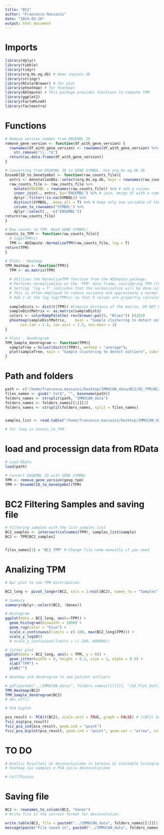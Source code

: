 ```yaml
---
title: "BC2"
author: "Francesco Massaini"
date: "2024-03-28"
output: html_document
---
```


# Imports
```r
library(dplyr)
library(tibble)
library(tidyr)
library(org.Hs.eg.db) # Homo sapiens db
library(stringr)
library(RColorBrewer) # for plot
library(pheatmap) # for heatmaps
library(ADImpute) # This package provides functions to compute TPM
library(ggplot2)
library(FactoMineR)
library(factoextra)
```

# Functions
```r
# Remove version number from ENSEMBL ID
remove_gene_version <- function(df_with_gene_version) {
  rownames(df_with_gene_version) <- rownames(df_with_gene_version) %>% 
    str_remove("\\..*$") 
  return(as.data.frame(df_with_gene_version))
}

# Converting from ENSEMBL ID to GENE SYMBOL. Use org.Hs.eg.db db 
EnsemblID_to_GeneSymbol <- function(raw_counts_file){
  entrz <- AnnotationDbi::select(org.Hs.eg.db, keys = rownames(raw_counts_file), columns = "SYMBOL", keytype = "ENSEMBL") # keys are the data to overlap. columns is the column to replace and keytype is the column where to find corrispondences   # entrz is a df storing ENSEMBL ID and GENE SYMBOLS. ENSEMBL ID are selected by the ROW NAMES of your raw_counts_file 
  raw_counts_file <- raw_counts_file %>%
    mutate(ENSEMBL = rownames(raw_counts_file)) %>% # add a column
    inner_join(., entrz, by="ENSEMBL") %>% # join, merge df with a common column (ENSEMBL)
    dplyr::filter(!is.na(SYMBOL)) %>%
    distinct(SYMBOL, .keep_all = T) %>% # keep only one variable of the duplicated symbols
    column_to_rownames("SYMBOL") %>% 
    dplyr::select(., -c("ENSEMBL"))
return(raw_counts_file)  
}

# Raw counts to TPM. Need GENE SYMBOL!
counts_to_TPM <- function(raw_counts_file){
  # log2(TPM+1) 
  TPM <- ADImpute::NormalizeTPM(raw_counts_file, log = T)
return(TPM)  
}

# Plots - Heatmap
TPM_Heatmap <- function(TPM){
  TPM <- as.matrix(TPM)
  
  # Utilizes the NormalizeTPM function from the ADImpute package.
  # Performs normalization on the 'TPM' data frame, considering TPM (Transcripts Per Million) values.
  # Setting 'log = T' indicates that the normalization will be done using the logarithm of TPM values.
  # This is often employed to reduce variance and approximate a normal distribution.
  # Add 1 at the log log(TPM+1) so that 0 values are propertly calculated
  
  sampleDists <- dist(t(TPM)) #Compute distance of the matrix. DO NOT DO IT FOR GENES. dist take into account rows! So to look at the patients you need to transpose. Distance is computed with eucledian metric. Remember you need to transpose (t) the matrix because dist takes rows (and samples are into columns) 
  sampleDistMatrix <- as.matrix(sampleDists)
  colors <- colorRampPalette( rev(brewer.pal(9, "Blues")) )(255)
  pheatmap(sampleDistMatrix,    main = "Sample clustering to detect outliers", sub="", xlab="",
       cex.lab = 1.5, cex.axis = 1.5, cex.main = 2)
}

# Plots - Dendrogram
TPM_Sample_dendrogram <- function(TPM){
  sampleTree = hclust(dist(t(TPM)), method = "average");
  plot(sampleTree, main = "Sample clustering to detect outliers", sub="", xlab="", cex.lab = 1.5, cex.axis = 1.5, cex.main = 2)
}


```

# Path and folders
```r
path <- c("/home/francesco.massaini/Desktop/IMMUCAN_data/BC2/02_TPM/BC2_estimated_TPM.RData")
files_names <- gsub(".txt$", "", basename(path))
folders_names <- strsplit(path, "IMMUCAN_data")
folders_names <- folders_names[[1]][2]
folders_names <- strsplit(folders_names, split = files_names)


samples_list <- read.table("/home/francesco.massaini/Desktop/IMMUCAN_data/BC2/Patient_to_include_from_rna_samples_bc2_to_create_custom_cohort.tsv", header = TRUE, sep = "\t")

# for loop in Counts_to_TPM

```

# load and processign data from RData
```r
# Load RData
load(path)

# Convert ENSEMBL ID with GENE SYMBOL
TPM <- remove_gene_version(gexp_tpm)
TPM <- EnsemblID_to_GeneSymbol(TPM)
```

# BC2 Filtering Samples and saving file
```r
# Filtering samples with the list samples_list
BC2_samples <- intersect(colnames(TPM), samples_list$sample)
BC2 <- TPM[BC2_samples] 


files_names[1] = "BC2_TPM" # Change file name manually if you need
```


# Analizing TPM
```r
# Bar plot to see TPM distribution

BC2_long <- pivot_longer(BC2, cols = 2:ncol(BC2), names_to = "Samples", values_to = "TPM")

# Summary
summary(dplyr::select(BC2, !Genes))

# Histogram
ggplot(data = BC2_long, aes(x=TPM)) + 
  geom_histogram(binwidth = 1000) +
  geom_rug(color = "blue") +
  scale_x_continuous(limits = c(-100, max(BC2_long$TPM))) +
  scale_y_log10()
  # scale_y_continuous(limits = c(-100, 800000))

# Jitter plot  
ggplot(data = BC2_long, aes(x = TPM, y = 0)) +
  geom_jitter(width = 0, height = 0.1, size = 1, alpha = 0.5) +
  xlab("TPM") +
  ylab("")
```
```r
# Heatmap and dendrogram to see patient outliers

# pdf(paste0("../IMMUCAN_data/", folders_names[[i]][1], "/02_Plot_Outliers/", files_names[i],"_outliers"), width = 16) # folders_names[[i]][1] double square bracket to access to the i vector, single bracket to access to the first value of the i vector 
TPM_Heatmap(BC2)
TPM_Sample_dendrogram(BC2)
# dev.off()

```

```r
# PCA biplot

pca_result <- PCA(t(BC2), scale.unit = TRUE, graph = FALSE) # t(BC2) because PCA takes rows 
fviz_eig(pca_result)
fviz_pca_ind(pca_result, geom.ind = "point")
fviz_pca_biplot(pca_result, geom.ind = "point", geom.var = "arrow", col.ind = "cos2", col.var = "contrib")

```

# TO DO
```r
 
# Analisi Risultati di deconvoluzione in termini di stackable histograms
# heatmap sui samples e PCA sulla deconvoluzione

# CellTFusion
```


# Saving file
```r

BC2 <- rownames_to_column(BC2, "Genes") 
# Write file in the correct format for deconvolution

write.table(BC2, file = paste0("../IMMUCAN_data", folders_names[[1]][1], files_names[1],"_fromRdata.txt"), quote = F, sep = "\t", row.names = F)
message(paste("File saved in", paste0("../IMMUCAN_data", folders_names[[1]][1], files_names[1],"_fromRdata.txt")) )
```

